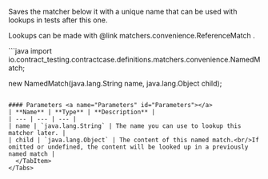 
Saves the matcher below it with a unique name that can be used with lookups in tests after this one.

Lookups can be made with @link matchers.convenience.ReferenceMatch .

<Tabs groupId="language">
  <TabItem value="java" label="Java">
```java
import io.contract_testing.contractcase.definitions.matchers.convenience.NamedMatch;

new NamedMatch(java.lang.String name, java.lang.Object child);
```

#### Parameters <a name="Parameters" id="Parameters"></a>
| **Name** | **Type** | **Description** |
| --- | --- | --- |
| name | `java.lang.String` | The name you can use to lookup this matcher later. |
| child | `java.lang.Object` | The content of this named match.<br/>If omitted or undefined, the content will be looked up in a previously named match |
  </TabItem>
</Tabs>
